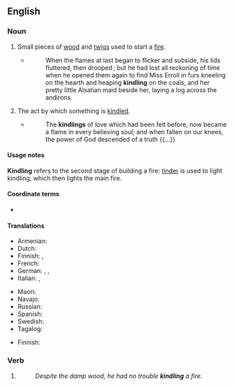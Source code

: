 ==English==
{{wikipedia|Firelighting}}

===Noun===
{{en-noun|~}}

# Small pieces of [[wood]] and [[twigs]] used to start a [[fire]].
#: {{ux|en|Go and collect some '''kindling'''.}}
#* {{RQ:Chmbrs YngrSt|III}}
#*: When the flames at last began to flicker and subside, his lids fluttered, then drooped ; but he had lost all reckoning of time when he opened them again to find Miss Erroll in furs kneeling on the hearth and heaping '''kindling''' on the coals, and her pretty little Alsatian maid beside her, laying a log across the andirons.
# The act by which something is [[kindle]]d.
#* {{w|Hester Rogers}}
#*: The '''kindlings''' of love which had been felt before, now became a flame in every believing soul; and when fallen on our knees, the power of God descended of a truth {{...}}

====Usage notes====
'''Kindling''' refers to the second stage of building a fire: [[tinder]] is used to light kindling, which then lights the main fire.

====Coordinate terms====
* {{l|en|tinder}}

====Translations====
{{trans-top|pieces of wood and twigs used to start a fire}}
* Armenian: {{t+|hy|կպչան|sc=Armn}}
* Dutch: {{t+|nl|aanmaakhout}}
* Finnish: {{t+|fi|sytyke}}, {{t|fi|syttöpuut|p}}
* French: {{t+|fr|petit bois|m}}
* German: {{t|de|Anmachholz|n}}, {{t|de|Anzündholz|n}}, {{t+|de|Kleinholz|n}}
* Italian: {{t+|it|esca|f}}, {{t+|it|accelerante|m}}
{{trans-mid}}
* Maori: {{t|mi|toutou}}
* Navajo: {{t|nv|chizh}}
* Russian: {{t+|ru|растопка|f}}
* Spanish: {{t+|es|astillas|f-p}}
* Swedish: {{t|sv|tändved|c}}
* Tagalog: {{t|tl|panduop}}
{{trans-bottom}}

{{trans-top|act}}
* Finnish: {{t+|fi|sytytys}}
{{trans-mid}}
{{trans-bottom}}

===Verb===
{{head|en|present participle}}

# {{present participle of|kindle|lang=en|nocat=1}}
#: ''Despite the damp wood, he had no trouble '''kindling''' a fire.''